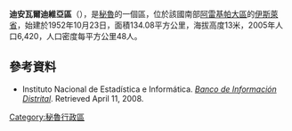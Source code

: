 '''迪安瓦爾迪維亞區'''（{{lang-es|Distrito de Deán Valdivia}}），是[[秘魯|秘魯]]的一個區，位於該國南部[[阿雷基帕大區|阿雷基帕大區]]的[[伊斯萊省|伊斯萊省]]，始建於1952年10月23日，面積134.08平方公里，海拔高度13米，2005年人口6,420，人口密度每平方公里48人。

==參考資料==
*{{es icon}} Instituto Nacional de Estadística e Informática. ''[https://web.archive.org/web/20080423164200/http://desa.inei.gob.pe/mapas/bid/ Banco de Información Distrital]''. Retrieved April 11, 2008.

{{Peru-geo-stub}}
[[Category:秘魯行政區|Category:秘魯行政區]]